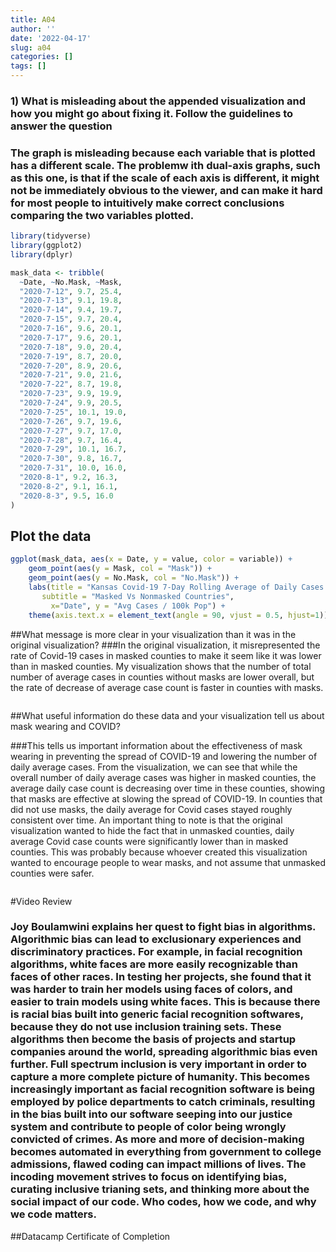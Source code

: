 ```yaml
---
title: A04
author: ''
date: '2022-04-17'
slug: a04
categories: []
tags: []
---
```


### 1) What is misleading about the appended visualization and how you might go about fixing it. Follow the guidelines to answer the question

### The graph is misleading because each variable that is plotted has a different scale. The problemw ith dual-axis graphs, such as this one, is that if the scale of each axis is different, it might not be immediately obvious to the viewer, and can make it hard for most people to intuitively make correct conclusions comparing the two variables plotted. 

```r
library(tidyverse)
library(ggplot2)
library(dplyr)
```
```r
mask_data <- tribble(
  ~Date, ~No.Mask, ~Mask,
  "2020-7-12", 9.7, 25.4,
  "2020-7-13", 9.1, 19.8,
  "2020-7-14", 9.4, 19.7,
  "2020-7-15", 9.7, 20.4,
  "2020-7-16", 9.6, 20.1,
  "2020-7-17", 9.6, 20.1,
  "2020-7-18", 9.0, 20.4,
  "2020-7-19", 8.7, 20.0,
  "2020-7-20", 8.9, 20.6,
  "2020-7-21", 9.0, 21.6,
  "2020-7-22", 8.7, 19.8,
  "2020-7-23", 9.9, 19.9,
  "2020-7-24", 9.9, 20.5,
  "2020-7-25", 10.1, 19.0, 
  "2020-7-26", 9.7, 19.6,
  "2020-7-27", 9.7, 17.0,
  "2020-7-28", 9.7, 16.4,
  "2020-7-29", 10.1, 16.7, 
  "2020-7-30", 9.8, 16.7,
  "2020-7-31", 10.0, 16.0,
  "2020-8-1", 9.2, 16.3,
  "2020-8-2", 9.1, 16.1,
  "2020-8-3", 9.5, 16.0
)
```
## Plot the data
```r
ggplot(mask_data, aes(x = Date, y = value, color = variable)) + 
    geom_point(aes(y = Mask, col = "Mask")) + 
    geom_point(aes(y = No.Mask, col = "No.Mask")) +
    labs(title = "Kansas Covid-19 7-Day Rolling Average of Daily Cases / 100K Population", 
       subtitle = "Masked Vs Nonmasked Countries",
         x="Date", y = "Avg Cases / 100k Pop") +
    theme(axis.text.x = element_text(angle = 90, vjust = 0.5, hjust=1))
```
##What message is more clear in your visualization than it was in the original visualization?
###In the original visualization, it misrepresented the rate of Covid-19 cases in masked counties to make it seem like it was lower than in masked counties. My visualization shows that the number of total number of average cases in counties without masks are lower overall, but the rate of decrease of average case count is faster in counties with masks.
```r

```

##What useful information do these data and your visualization tell us about mask wearing and COVID? 

###This tells us important information about the effectiveness of mask wearing in preventing the spread of COVID-19 and lowering the number of daily average cases. From the visualization, we can see that while the overall number of daily average cases was higher in masked counties, the average daily case count is decreasing over time in these counties, showing that masks are effective at slowing the spread of COVID-19. In counties that did not use masks, the daily average for Covid cases stayed roughly consistent over time. An important thing to note is that the original visualization wanted to hide the fact that in unmasked counties, daily average Covid case counts were significantly lower than in masked counties. This was probably because whoever created this visualization wanted to encourage people to wear masks, and not assume that unmasked counties were safer.
```r

```

#Video Review

### Joy Boulamwini explains her quest to fight bias in algorithms. Algorithmic bias can lead to exclusionary experiences and discriminatory practices. For example, in facial recognition algorithms, white faces are more easily recognizable than faces of other races. In testing her projects, she found that it was harder to train her models using faces of colors, and easier to train models using white faces. This is because there is racial bias built into generic facial recognition softwares, because they do not use inclusion training sets. These algorithms then become the basis of projects and startup companies around the world, spreading algorithmic bias even further. Full spectrum inclusion is very important in order to capture a more complete picture of humanity. This becomes increasingly important as facial recognition software is being employed by police departments to catch criminals, resulting in the bias built into our software seeping into our justice system and contribute to people of color being wrongly convicted of crimes. As more and more of decision-making becomes automated in everything from government to college admissions, flawed coding can impact millions of lives. The incoding movement strives to focus on identifying bias, curating inclusive trianing sets, and thinking more about the social impact of our code. Who codes, how we code, and why we code matters. 

##Datacamp Certificate of Completion